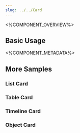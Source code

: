 ```yaml
---
slug: ../../Card
---
```



<%COMPONENT_OVERVIEW%>

## Basic Usage
<Basic />

<%COMPONENT_METADATA%>

## More Samples

### List Card
<WithList />

### Table Card
<WithTable />

### Timeline Card
<WithTimeline />

### Object Card
<MoreCards />